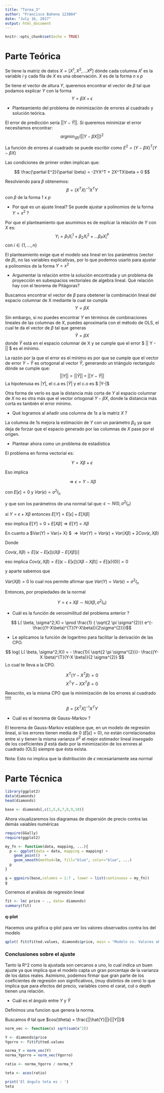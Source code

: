 ```yaml
---
title: "Tarea_3"
author: "Francisco Bahena 123084"
date: "July 16, 2017"
output: html_document
---
```


```r
knitr::opts_chunk$set(echo = TRUE)
```

# Parte Teórica

Se tiene la matriz de datos $X = \big[ X^1, X^2, ... X^p \big]$ dónde cada columna $X^i$ es la variable $i$ y cada fila de $X$ es una observación. $X$ es de la forma $n$  x  $p$

Se tiene el vector de altura $Y$, queremos encontrar el vector de $\beta$ tal que podamos explicar $Y$ con la forma $$ Y   =  \beta  X + \epsilon $$


* Planteamiento del problema de minimización de errores al cuadrado y solución teórica.

El error de predicción sería $|| Y - \hat{Y}||$. Si queremos minimizar el error necesitamos encontrar:  $$ argmin_{(\beta)} (|| Y - \beta  X||)^2 $$ 


La función de errores al cuadrado se puede escribir como $E^2  = (Y-\beta X)^T(Y-\beta X)$


Las condiciones de primer orden implican que:


$$ \frac{\partial E^2}{\partial \beta} = -2YX^T + 2X^TX\beta = 0 $$

Resolviendo para $\beta$ obtenemos: 
$$ \beta = (X^TX)^{-1}X^TY  $$ 
con $\beta$ de la forma $1$ x $p$


+ Por qué es un ajuste lineal? Se puede ajustar a polinomios de la forma $Y = x^2$ ?


Por que el planteamiento que asumimos es de explicar la relación de  $Y$ con $X$ es:  $$ Y_i = \beta_{1}X_{i}^{1}+\beta_{2}X_{i}^{2}+...\beta_{P}X_{i}^{P} $$ con $i \in \{ 1,...,n \}$

El planteamiento exige que el modelo sea lineal en los parámetros (vector de $\beta$), no las variables explicativas, por lo que podemos usarlo para ajustar a polinomios de la forma $Y = x^2$


+ Argumentar la relación entre la solución encontrada y un problema de proyección en subespacios vectoriales de algebra lineal. Qué relación hay con el teorema de Pitágoras?


Buscamos encontrar el vector de $\beta$ para obetener la combinación lineal del espacio columnar de X  mediante la cual se cumpla $$ Y = \beta X $$ 


Sin embargo, si no puedes encontrar $Y$ en términos de combinaciones lineales de las columnas de $X$, puedes aproximarla con el método de OLS, el cual te da el vector de $\beta$ tal que generas $$ \hat{Y} = \beta X$$ donde $\hat{Y}$ está en el espacio columnar de X y se cumple que el error $ || Y - \hat{Y} || $ es el mínimo.


La razón por la que el error es el mínimo es por que se cumple que el vector de error 
$Y-\hat{Y}$ es ortogonal al vector $\hat{Y}$, generando un triángulo rectangulo dónde se cumple que:  
$$ || Y || = || \hat{Y} || + || Y - \hat{Y}|| $$ 
La hipotenusa es $|Y|$, el c.a es $|\hat{Y}|$ y el c.o es $ |Y-\hat{Y}|$

Otra forma de verlo es que la distancia más corta de $Y$ al espacio columnar de $X$ no es otra más que el vector ortogonal $Y - \beta X$, donde la distancia más corta es también el error mínimo. 


+ Qué logramos al añadir una columna de $1s$ a la matriz $X$ ?


La columna de 1s mejora la estimación de $Y$ con un parámetro $\beta_0$  ya que deja de forzar que el espacio generado por las columnas de $X$ pase por el origen.


* Plantear ahora como un problema de estadística 


El problema en forma vectorial es:

$$   Y = X \beta + \varepsilon $$

Eso implica 

$$\Rightarrow \epsilon = Y - X\beta $$

con  $E\big[ \epsilon \big] = 0$ y $Var(\epsilon) = \sigma^{2}I_n$

y que son los parámetros de una normal tal que:  $\epsilon \sim N(0,\sigma^2I_n)$

si $Y = \epsilon + X\beta$ entonces $E\big[Y\big] = E\big[\epsilon\big] + E\big[X\beta\big]$

eso implica $E\big[Y\big] = 0 + E\big[X\beta\big] \Rightarrow E\big[Y\big] = X\beta$

En cuanto a $Var(Y) = Var(\epsilon + X\beta) $ $\Rightarrow Var(Y) = Var(\epsilon) + Var(X\beta) + 2Cov(\epsilon,X\beta)$

Donde 

$Cov(\epsilon,X\beta) = E\big[ (\epsilon - E[\epsilon])(X\beta - E[X\beta]) \big]$

eso implica $Cov(\epsilon,X\beta) = E\big[ (\epsilon - E[\epsilon])(X\beta - X\beta) \big] = E\big[ (\epsilon)(0) \big] = 0$

y aparte sabemos que 

$Var(X\beta) = 0$ lo cual nos permite afirmar que $Var(Y) = Var(\epsilon) = \sigma^2I_n$

Entonces, por propiedades de la normal 

$$ Y = \epsilon + X\beta \sim N(X\beta,\sigma^2I_n) $$

* Cuál es la función de verosimilitud del problema anterior ?

$$ L( \beta, \sigma^2;X) = \prod \frac{1} { \sqrt{2 \pi \sigma^{2}}} e^{- \frac{(Y-X\beta)^{T}(Y-X\beta)}{2\sigma^{2}}}$$

+ Le aplicamos la función de logaritmo para facilitar la derivación de las CPO.

$$ log( L( \beta, \sigma^2;X)) = - \frac{1}{ \sqrt{2 \pi \sigma^{2}}}- \frac{(Y-X \beta)^{T}(Y-X \beta)}{2 \sigma^{2}} $$
Lo cual te lleva a la CPO.

$$  X^T(Y-X^{T} \beta) = 0 $$
$$ X^TY -XX^{T} \beta = 0$$

Reescrito, es la misma CPO que la minimización de los errores al cuadrado !!!!!

$$  \beta = [X^{T}X]^{-1}X^{T}Y $$





* Cuál es el teorema de Gauss-Markov ? 

El teorema de Gauss-Markov establece que, en un modelo de regresión lineal,  si los errores tienen media de 0 ($E[\epsilon] = 0$), no están correlacionados entre sí y tienen la misma varianza $\sigma^2$ el mejor estimador lineal
insesgado de los coeficientes $\beta$ está dado por la minimización de los errores al cuadrado (OLS) siempre que ésta exista.

Nota: Esto no implica que la distribución de $\epsilon$ necesariamente sea normal

# Parte Técnica 


``` r

library(ggplot2)
data(diamonds)
head(diamonds)

base <- diamonds[,c(1,5,6,7,8,9,10)]

```

Ahora visualizaremos los diagramas de dispersión de precio
contra las demás vaiables numéricas 



``` r

require(GGally)
require(ggplot2)

my_fn <- function(data, mapping, ...){
  p <- ggplot(data = data, mapping = mapping) + 
    geom_point()  +
    geom_smooth(method=lm, fill="blue", color="blue", ...)
  p
}

g = ggpairs(base,columns = 1:7 , lower = list(continuous = my_fn))
g

```


Corremos el análisis de regresión lineal

``` r


fit <- lm( price ~ ., data= diamonds)
summary(fit) 


```



#### q-plot
Hacemos una gráfica q-plot para ver los valores observados contra los del modelo

``` r

qplot( fit$fitted.values, diamonds$price, main = "Modelo vs. Valores observados", geom =c("point","smooth") )

```

### Conclusiones sobre el ajuste 

Tanto la R^2 como la ajustada son cercanos a uno, lo cual indica un buen ajuste ya que implica
que el modelo capta un gran porcentaje de la varianza de los datos reales. Asimismo, podemos firmar que gran parte de los coeficientes de regresión son significativos, (muy distintos de cero) lo que 
implica que para efectos del precio, variables como el carat, cut o depth  tienen una relación.



* Cuál es el ángulo entre $Y$ y $\hat{Y}$

Definimos una funcion que genera la norma. 

Buscamos $\theta$ tal que  $cos(\theta) = \frac{||\hat{Y}||}{||Y||}$

``` r

norm_vec <- function(x) sqrt(sum(x^2))

Y <- diamonds$price
Ygorro <- fit$fitted.values

norma_Y = norm_vec(Y)
norma_Ygorro = norm_vec(Ygorro)

ratio <- norma_Ygorro / norma_Y

teta <- acos(ratio)

print('El ángulo teta es : ')
teta

```










